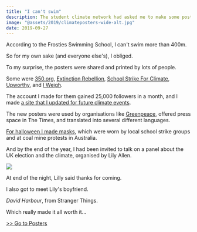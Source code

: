 ```yaml
---
title: "I can't swim"
description: The student climate network had asked me to make some posters…
image: "@assets/2019/climateposters-wide-alt.jpg"
date: 2019-09-27
---
```


According to the Frosties Swimming School, I can't swim more than 400m.

So for my own sake (and everyone else's), I obliged.

<PosterGallery path="@assets/2019/globalclimatestrike/social" />

To my surprise, the posters were shared and printed by lots of people.

Some were [350.org](https://twitter.com/350/status/1173310522596438017), [Extinction Rebellion](https://www.instagram.com/p/B2W62tAnf63/?utm_source=ig_web_copy_link), [School Strike For Climate](https://www.instagram.com/p/B2dpJwPAZuq/?utm_source=ig_web_copy_link), [Upworthy](https://www.instagram.com/p/B2oKK7PARL5/?utm_source=ig_web_copy_link), and [I Weigh](https://www.instagram.com/p/B2gtSTinqOv/?utm_source=ig_web_copy_link).

The account I made for them gained 25,000 followers in a month, and I made [a site that I updated for future climate events](/posters).

<PosterGallery path="@assets/2019/bestof" />

The new posters were used by organisations like [Greenpeace](https://www.instagram.com/p/B5XqpxPjSU8/), offered press space in The Times, and translated into several different languages.

<PosterGallery path="@assets/2019/results" />

[For halloween I made masks](/blog/fossilghouls), which were worn by local school strike groups and at coal mine protests in Australia.

And by the end of the year, I had been invited to talk on a panel about the UK election and the climate, organised by Lily Allen.

![](@assets/2019/panel.jpg)

At end of the night, Lilly said thanks for coming.

I also got to meet Lily's boyfriend.

*David Harbour*, from Stranger Things.

Which really made it all worth it…

[>> Go to Posters](/blog/climate-strike-posters)


